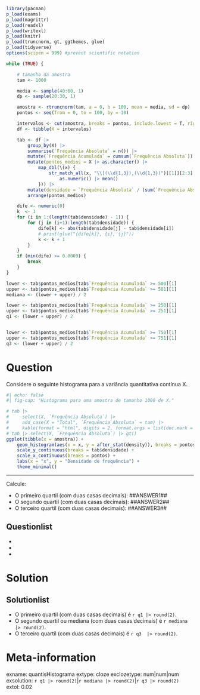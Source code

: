 ```r
library(pacman)
p_load(exams)
p_load(magrittr)
p_load(readxl)
p_load(writexl)
p_load(knitr)
p_load(truncnorm, gt, ggthemes, glue)
p_load(tidyverse)
options(scipen = 999) #prevent scientific notation 

while (TRUE) {

    # tamanho da amostra
    tam <- 1000

    media <- sample(40:60, 1)
    dp <- sample(20:30, 1)

    amostra <- rtruncnorm(tam, a = 0, b = 100, mean = media, sd = dp)
    pontos <- seq(from = 0, to = 100, by = 10)

    intervalos <- cut(amostra, breaks = pontos, include.lowest = T, right = F)
    df <- tibble(X = intervalos)

    tab <- df |>
        group_by(X) |>
        summarise(`Frequência Absoluta` = n()) |>
        mutate(`Frequência Acumulada` = cumsum(`Frequência Absoluta`)) |>
        mutate(pontos_medios = X |> as.character() |>
            map_dbl(\(x) {
                str_match_all(x, "\\[(\\d{1,3}),(\\d{1,3})")[[1]][2:3] |>
                    as.numeric() |> mean()
            })) |>
        mutate(densidade = `Frequência Absoluta` / (sum(`Frequência Absoluta` * 10))) |>
        arrange(pontos_medios)

    dife <- numeric(0)
    k  <- 1
    for (i in 1:(length(tab$densidade) - 1)) {
        for (j in (i+1):length(tab$densidade)) {
            dife[k] <- abs(tab$densidade[j] - tab$densidade[i])
            # print(glue("{dife[k]}, {i}, {j}"))
            k <- k + 1
        }
    }
    if (min(dife) >= 0.0009) {
        break
    }
}

lower <- tab$pontos_medios[tab$`Frequência Acumulada` >= 500][1]
upper <- tab$pontos_medios[tab$`Frequência Acumulada` >= 501][1]
mediana <- (lower + upper) / 2

lower <- tab$pontos_medios[tab$`Frequência Acumulada` >= 250][1]
upper <- tab$pontos_medios[tab$`Frequência Acumulada` >= 251][1]
q1 <- (lower + upper) / 2


lower <- tab$pontos_medios[tab$`Frequência Acumulada` >= 750][1]
upper <- tab$pontos_medios[tab$`Frequência Acumulada` >= 751][1]
q3 <- (lower + upper) / 2
```

Question
========
Considere o seguinte histograma para a variância quantitativa contínua X.

```r
#| echo: false
#| fig-cap: "Histograma para uma amostra de tamanho 1000 de X."

# tab |>
#     select(X, `Frequência Absoluta`) |>
#     add_case(X = "Total", `Frequência Absoluta` = tam) |>
#     kable(format = "html", digits = 2, format.args = list(dec.mark = ","))
# tab |> select(X, `Frequência Absoluta`) |> gt()
ggplot(tibble(x = amostra)) +
    geom_histogram(aes(x = x, y = after_stat(density)), breaks = pontos, fill = "blue") +
    scale_y_continuous(breaks = tab$densidade) +
    scale_x_continuous(breaks = pontos) +
    labs(x = "x", y = "Densidade de frequência") +
    theme_minimal()
```

<hr>

Calcule:

* O primeiro quartil (com duas casas decimais): \#\#ANSWER1\#\#
* O segundo quartil (com duas casas decimais): \#\#ANSWER2\#\#
* O terceiro quartil (com duas casas decimais): \#\#ANSWER3\#\#

Questionlist
------------

* 
* 
* 

Solution
========
Solutionlist
------------
* O primeiro quartil (com duas casas decimais) é `r q1 |> round(2)`.
* O segundo quartil ou mediana (com duas casas decimais) é `r mediana |> round(2)`.
* O terceiro quartil (com duas casas decimais) é `r q3  |> round(2)`.

Meta-information
================
exname: quantisHistograma
extype: cloze
exclozetype: num|num|num
exsolution: `r q1 |> round(2)`|`r mediana |> round(2)`|`r q3 |> round(2)`
extol: 0.02